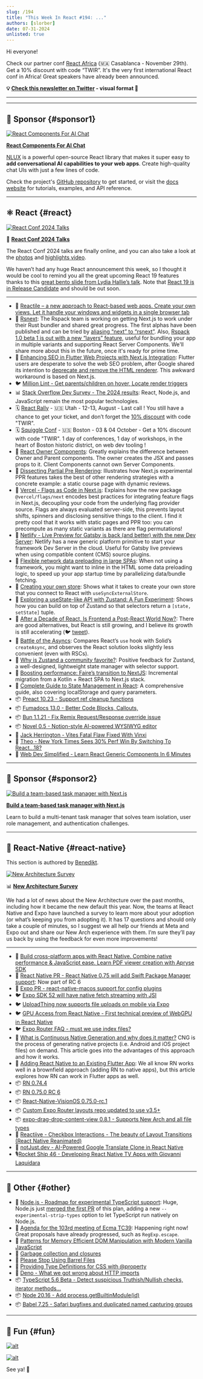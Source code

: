 ```yaml
---
slug: /194
title: "This Week In React #194: ..."
authors: [slorber]
date: 07-31-2024
unlisted: true
---
```


Hi everyone!

Check our partner conf [React Africa](https://react-africa.com/?utm_source=thisweekinreact.com) (🇲🇦 Casablanca - November 29th). Get a 10% discount with code “TWIR”. It's the very first international React conf in Africa! Great speakers have already been announced.

<!-- truncate -->

**💡 [Check this newsletter on Twitter](https://slo.im/thread) - visual format 🎨**

---


<Support />

---

## 💸 Sponsor {#sponsor1}

[![React Components For AI Chat](/emails/issues/194/nlux.jpg)](https://docs.nlkit.com/nlux?utm_source=twir-jl24)

**[React Components For AI Chat](https://docs.nlkit.com/nlux?utm_source=twir-jl24)**

[NLUX](https://docs.nlkit.com/nlux?utm_source=twir-jl24) is a powerful open-source React library that makes it super easy to **add conversational AI capabilities to your web apps**. Create high-quality chat UIs with just a few lines of code.

Check the project's [GitHub repository](https://github.com/nlkitai/nlux) to get started, or visit the [docs website](https://docs.nlkit.com/nlux?utm_source=twir-jl24) for tutorials, examples, and API reference.

---

## ⚛️ React {#react}

[![React Conf 2024 Talks](/emails/issues/194/reactconf.jpg)](https://conf.react.dev/talks)

🎥 **[React Conf 2024 Talks](https://conf.react.dev/talks)**

The React Conf 2024 talks are finally online, and you can also take a look at the [photos](https://conf.react.dev/photos) and [highlights video](https://www.youtube.com/watch?v=p6auCiVoa3c).

We haven’t had any huge React announcement this week, so I thought it would be cool to remind you all the great upcoming React 19 features thanks to this [great bento slide from Lydia Hallie’s talk](https://www.youtube.com/watch?v=AJOGzVygGcY). Note that [React 19 is in Release Candidate](https://react.dev/blog/2024/04/25/react-19) and should be out soon.

---

- 💸 [Reactile – a new approach to React-based web apps. Create your own views. Let it handle your windows and widgets in a single browser tab](https://www.reactile.net/?utm_source=reactnewsletter)
- 👀 [Rsnext](https://github.com/ScriptedAlchemy/rsnext/commits/rspack): The Rspack team is working on getting Next.js to work under their Rust bundler and shared great progress. The first alphas have been published and can be tried by [aliasing “next” to “rsnext”](https://github.com/substancelabs/rsnext/blob/main/package.json#L11). Also, [Rspack 1.0 beta 1 is out with a new “layers” feature](https://x.com/rspack_dev/status/1818490358319530221), useful for bundling your app in multiple variants and supporting React Server Components. We'll share more about this in the future, once it's ready for prime time.
- 👀 [Enhancing SEO in Flutter Web Projects with Next.js Integration](https://gist.github.com/lcw99/ac1738cb6d5bb032085077605f56665e): Flutter users are desperate to solve the web SEO problem, after Google shared its intention to [deprecate and remove the HTML renderer](https://github.com/flutter/flutter/issues/145954). This awkward workaround is based on Next.js.
- 🐦 [Million Lint - Get parents/children on hover, Locate render triggers](https://x.com/aidenybai/status/1816136004388176010)
- 📊 [Stack Overflow Dev Survey - The 2024 results](https://survey.stackoverflow.co/2024/): React, Node.js, and JavaScript remain the most popular technologies.
- 🗓️ [React Rally](https://reactrally.com/?utm_source=thisweekinreact) - 🇺🇸 Utah - 12-13, August - Last call ! You still have a chance to get your ticket, and don’t forget the [10% discount](https://ti.to/react-rally/react-rally-2024/discount/TWIR) with code "TWIR".
- 🗓️ [Squiggle Conf](https://2024.squiggleconf.com/?utm_source=thisweekinreact) - 🇺🇸 Boston - 03 & 04 October - Get a 10% discount with code "TWIR". 1 day of conferences, 1 day of workshops, in the heart of Boston historic district, on web dev tooling !
- 📜 [React Owner Components](https://reacttraining.com/blog/react-owner-components): Greatly explains the difference between Owner and Parent components. The owner creates the JSX and passes props to it. Client Components cannot own Server Components.
- 📜 [Dissecting Partial Pre Rendering](https://www.nikhilsnayak.dev/blogs/dissecting-partial-pre-rendering): Illustrates how Next.js experimental PPR features takes the best of other rendering strategies with a concrete example: a static course page with dynamic reviews.
- 📜 [Vercel - Flags as Code in Next.js](https://vercel.com/blog/flags-as-code-in-next-js): Explains how the new package `@vercel/flags/next` encodes best practices for integrating feature flags in Next.js, decoupling your code from the underlying flag provider source. Flags are always evaluated server-side, this prevents layout shifts, spinners and disclosing sensitive things to the client. I find it pretty cool that it works with static pages and PPR too: you can precompute as many static variants as there are flag permutations!
- 📜 [Netlify - Live Preview for Gatsby is back (and better) with the new Dev Server](https://www.netlify.com/blog/gatsby-live-preview-with-new-dev-server/): Netlify has a new generic platform primitive to start your framework Dev Server in the cloud. Useful for Gatsby live previews when using compatible content (CMS) source plugins.
- 📜 [Flexible network data preloading in large SPAs](https://mmazzarolo.com/blog/2024-07-29-data-preloading-script/): When not using a framework, you might want to inline in the HTML some data preloading logic, to speed up your app startup time by parallelizing data/bundle fetching.
- 📜 [Creating your own store](https://www.smallrecipesfordisaster.com/posts/local-store): Shows what it takes to create your own store that you connect to React with `useSyncExternalStore`.
- 📜 [Exploring a useState-like API with Zustand: A Fun Experiment](https://www.smallrecipesfordisaster.com/posts/dispatch-zustand): Shows how you can build on top of Zustand so that selectors return a `[state, setState]` tuple.
- 📜 [After a Decade of React, Is Frontend a Post-React World Now?](https://thenewstack.io/after-a-decade-of-react-is-frontend-a-post-react-world-now/): There are good alternatives, but React is still growing, and I believe its growth is still accelerating (🐦 [tweet](https://x.com/sebastienlorber/status/1818233736091271285)).
- 📜 [Battle of the Asyncs](https://www.brenelz.com/posts/battle-of-the-asyncs/): Compares React’s `use` hook with Solid’s `createAsync`, and observes the React solution looks slightly less convenient (even with RSCs).
- 📜 [Why is Zustand a community favorite?](https://www.frontendundefined.com/posts/monthly/zustand-review/): Positive feedback for Zustand, a well-designed, lightweight state manager with selector support.
- 📜 [Boosting performance: Faire’s transition to NextJS](https://craft.faire.com/boosting-performance-faires-transition-to-nextjs-3967f092caaf): Incremental migration from a Kotlin + React SPA to Next.js stack.
- 📜 [Complete Guide to State Management in React](https://www.propelauth.com/post/state-management-in-react): A comprehensive guide, also covering localStorage and query parameters.
- 📦 [Preact 10.23 - Support ref cleanup functions](https://github.com/preactjs/preact/releases/tag/10.23.0)
- 📦 [Fumadocs 13.0 - Better Code Blocks, Callouts,](https://fumadocs.vercel.app/blog/v13)
- 📦 [Bun 1.1.21 - Fix Remix Request/Response override issue](https://bun.sh/blog/bun-v1.1.21)
- 📦 [Novel 0.5 - Notion-style AI-powered WYSIWYG editor](https://github.com/steven-tey/novel)
- 🎥 [Jack Herrington - Vites Fatal Flaw Fixed With Vinxi](https://www.youtube.com/watch?v=C54k7nP4OjI)
- 🎥 [Theo - New York Times Sees 30% Perf Win By Switching To React...18?](https://www.youtube.com/watch?v=_6kDnkeReKo)
- 🎥 [Web Dev Simplified - Learn React Generic Components In 6 Minutes](https://www.youtube.com/watch?v=5s6dIkrv6Y4)

<SubscribeFormEmbed placement="middle" />

---

## 💸 Sponsor {#sponsor2}

[![Build a team-based task manager with Next.js](/emails/issues/194/clerk.jpg)](https://go.clerk.com/dAmxGNo)

**[Build a team-based task manager with Next.js](https://go.clerk.com/dAmxGNo)**

Learn to build a multi-tenant task manager that solves team isolation, user role management, and authentication challenges.

---

## 📱 React-Native {#react-native}

This section is authored by [Benedikt](https://twitter.com/bndkt).

[![New Architecture Survey](/emails/issues/194/rn.jpg)](https://docs.google.com/forms/d/e/1FAIpQLSdrwmX0MvyjEuu6Kx9fH6FufcfftFgf_rqrGASf3hEGD7mupg/viewform)

📊 **[New Architecture Survey](https://docs.google.com/forms/d/e/1FAIpQLSdrwmX0MvyjEuu6Kx9fH6FufcfftFgf_rqrGASf3hEGD7mupg/viewform)**

We had a lot of news about the New Architecture over the past months, including how it became the new default this year. Now, the teams at React Native and Expo have launched a survey to learn more about your adoption (or what’s keeping you from adopting it). It has 17 questions and should only take a couple of minutes, so I suggest we all help our friends at Meta and Expo out and share our New Arch experience with them. I’m sure they’ll pay us back by using the feedback for even more improvements!

---

- 💸 [Build cross-platform apps with React Native. Combine native performance & JavaScript ease. Learn PDF viewer creation with Apryse SDK](https://apryse.com/blog/mobile/react-and-react-native-pdf-viewers?utm_source=thisweekinreact&utm_medium=newsletter&utm_campaign=jul3124)
- 👀 [React Native PR - React Native 0.75 will add Swift Package Manager support](https://github.com/facebook/react-native/pull/44627): Now part of RC 6
- 👀 [Expo PR - react-native-macos support for config plugins](https://github.com/expo/expo/pull/30660)
- 🐦 [Expo SDK 52 will have native fetch streaming with JSI](https://x.com/Baconbrix/status/1816145261170692397)
- 🐦 [UploadThing now supports file uploads on mobile via Expo](https://x.com/t3dotgg/status/1818330724451098676)
- 🐦 [GPU Access from React Native - First technical preview of WebGPU in React Native](https://x.com/wcandillon/status/1816758789766336624)
- 🐦 [Expo Router FAQ - must we use index files?](https://x.com/kadikraman/status/1816583383423881650)
- 📜 [What is Continuous Native Generation and why does it matter?](https://expo.dev/blog/what-is-continuous-native-generation) CNG is the process of generating native projects (i.e. Android and iOS project files) on demand. This article goes into the advantages of this approach and how it works.
- 📜 [Adding React Native to an Existing Flutter App](https://www.callstack.com/blog/adding-react-native-to-an-existing-flutter-app): We all know RN works well in a brownfield approach (adding RN to native apps), but this article explores how RN can work in Flutter apps as well.
- 📦 [RN 0.74.4](https://github.com/facebook/react-native/releases/tag/v0.74.4)
- 📦 [RN 0.75.0 RC 6](https://github.com/facebook/react-native/releases/tag/v0.75.0-rc.6)
- 📦 [React-Native-VisionOS 0.75.0-rc.1](https://github.com/callstack/react-native-visionos/releases/tag/v0.75.0-rc.1-visionos)
- 📦 [Custom Expo Router layouts repo updated to use v3.5+](https://github.com/EvanBacon/expo-router-layouts-example/tree/main)
- 📦 [expo-drag-drop-content-view 0.8.1 - Supports New Arch and all file types](https://github.com/AlirezaHadjar/expo-drag-drop-content-view/releases/tag/v0.8.1)
- 🎥 [Reactiive - Checkbox Interactions - The beauty of Layout Transitions (React Native Reanimated)](https://www.youtube.com/watch?v=NPq_MFLnQrQ)
- 🎥 [notJust.dev - AI-Powered Google Translate Clone in React Native](https://www.youtube.com/live/wIS27dSWpfo)
- 🎙️[Rocket Ship 46 - Developing React Native TV Apps with Giovanni Laquidara](https://share.transistor.fm/s/5a9d6e44)

---

## 🔀 Other {#other}

- 👀 [Node.js - Roadmap for experimental TypeScript support](https://github.com/nodejs/loaders/issues/217): Huge, Node.js just [merged the first PR](https://github.com/nodejs/node/pull/53725) of this plan, adding a new `--experimental-strip-types` option to let TypeScript run natively on Node.js.
- 👀 [Agenda for the 103rd meeting of Ecma TC39](https://github.com/tc39/agendas/blob/main/2024/07.md): Happening right now! Great proposals have already progressed, such as `RegExp.escape`.
- 📜 [Patterns for Memory Efficient DOM Manipulation with Modern Vanilla JavaScript](https://frontendmasters.com/blog/patterns-for-memory-efficient-dom-manipulation/)
- 📜 [Garbage collection and closures](https://jakearchibald.com/2024/garbage-collection-and-closures/)
- 📜 [Please Stop Using Barrel Files](https://tkdodo.eu/blog/please-stop-using-barrel-files)
- 📜 [Providing Type Definitions for CSS with @property](https://moderncss.dev/providing-type-definitions-for-css-with-at-property/)
- 📜 [Deno - What we got wrong about HTTP imports](https://deno.com/blog/http-imports)
- 📦 [TypeScript 5.6 Beta - Detect suspicious Truthish/Nullish checks, iterator methods…](https://devblogs.microsoft.com/typescript/announcing-typescript-5-6-beta/)
- 📦 [Node 20.16 - Add process.getBuiltinModule(id)](https://nodejs.org/en/blog/release/v20.16.0)
- 📦 [Babel 7.25 - Safari bugfixes and duplicated named capturing groups](https://babeljs.io/blog/2024/07/26/7.25.0)

---

## 🤭 Fun {#fun}

[![alt](/emails/issues/194/meme.jpg)](https://x.com/ken_wheeler/status/1817981694320029979)

[![alt](/emails/issues/194/meme2.jpg)](https://x.com/sebastienlorber/status/1817951368939749528)

See ya! 👋
